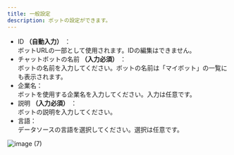 ```yaml
---
title: 一般設定
description: ボットの設定ができます。
---
```


* ID **（自動入力）** ：\
  ボットURLの一部として使用されます。IDの編集はできません。
* チャットボットの名前 **（入力必須）** ：\
  ボットの名前を入力してください。ボットの名前は「マイボット」の一覧にも表示されます。
* 企業名：\
  ボットを使用する企業名を入力してください。入力は任意です。
* 説明 **（入力必須）** ：\
  ボットの説明を入力してください。
* 言語：\
  データソースの言語を選択してください。選択は任意です。

![image (7)](../../../.gitbook/assets/image%20(7).png)

